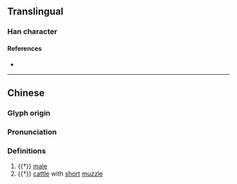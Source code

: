 {{character info/new}}
==Translingual==

===Han character===
{{Han char|rn=93|rad=牛|as=08|sn=12|four=|canj=HQYTR|ids=⿰牜咅}}

====References====
* {{Han ref|kx=0702.040|dkj=20052|dj=1115.100|hdz=31814.110|uh=7283|ud=29315}}

----
==Chinese==
{{zh-forms}}

===Glyph origin===
{{Han etym}}

===Pronunciation===
{{zh-pron
|m=pǒu
|mc=y
|oc=y
|cat=a,n
}}

===Definitions===
{{zh-hanzi}}

# {{†}} {{lb|zh|of an animal}} [[male]]
# {{†}} [[cattle]] with [[short]] [[muzzle]]